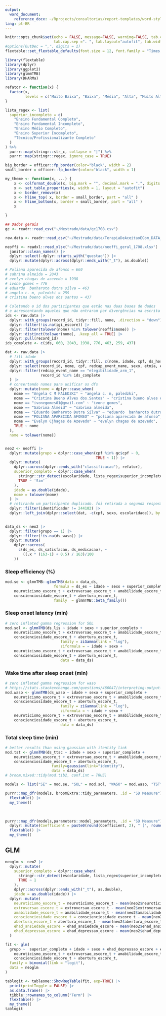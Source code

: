 ```yaml
---
output:
  word_document:
    reference_docx: ~/Rprojects/consultorias/report-templates/word-styles-reference-01.docx
lang: pt-BR
---
```


```r
knitr::opts_chunk$set(echo = FALSE, message=FALSE, warning=FALSE, tab.cap.pre="Tabela ",
                      tab.cap.sep =". ", tab.layout="autofit", tab.width=0.8)
#options(OutDec = ",", digits = 1)
flextable::set_flextable_defaults(font.size = 12, font.family = "Times New Roman")
```

```r
library(flextable)
library(dplyr)
library(ggplot2)
library(glmmTMB)
library(DHARMa)
```

```r
refator <- function(x) {
  factor(x,
         levels = c("Muito Baixa", "Baixa", "Média", "Alta", "Muito Alta"))
}

lista_regex <- list(
  superior_incompleto = c(
    "Ensino Fundamental Completo",
    "Ensino Fundamental Incompleto",
    "Ensino Médio Completo",
    "Ensino Superior Incompleto",
    "Técnico/Profissionalizante Completo"
  )
) %>%
  purrr::map(stringr::str_c, collapse = "|") %>%
  purrr::map(stringr::regex, ignore_case = TRUE)

big_border = officer::fp_border(color="black", width = 2)
small_border = officer::fp_border(color="black", width = 1)

my_theme <- function(x, ...) {
    x <- colformat_double(x, big.mark = "", decimal.mark = ".", digits = 2)
    x <- set_table_properties(x, width = 1, layout = "autofit")
    x <- border_remove(x)
    x <- hline_top( x, border = small_border, part = "all" )
    x <- hline_bottom(x, border = small_border, part = "all" )
    x

}

```

```r
## Dados gerais
gc <- readr::read_csv("~/Mestrado/data/gc1708.csv")

raw.data <- readr::read_csv("~/Mestrado/data/TerapiaDeAceitaoECom_DATA_2022-08-17_1702.csv")

neoffi <- readxl::read_xlsx("~/Mestrado/data/neoffi_geral_1708.xlsx") |> 
  janitor::clean_names() |> 
  dplyr::select(-dplyr::starts_with("questao")) |> 
  dplyr::mutate(dplyr::across(dplyr::ends_with("_t"), as.double))

# Poliana aparecida de afonso = 660
# sabrina almeida = 2043
# evelyn chagas de azevedo = 1938
# ivone gomes = 776
# eduardo  banharoto dutra silva = 463
# angela c. m, paledzki = 259
# cristina bueno alves dos santos = 437

# Coletando o id dos participantes que estão nas duas bases de dados
# e acrescentando aqueles que não entraram por divergências na escrita do nome
ids <- raw.data |> 
  dplyr::with_groups(record_id, tidyr::fill, nome, .direction = "down") |> 
  dplyr::filter(!is.na(igi_escore)) |> 
  dplyr::filter(tolower(nome) %in% tolower(neoffi$nome)) |> 
  dplyr::distinct(tolower(nome), .keep_all = TRUE) |> 
  dplyr::pull(record_id)
ids_complete <- c(ids, 660, 2043, 1938, 776, 463, 259, 437)

dat <- raw.data |>
  # fill idade
  dplyr::with_groups(record_id, tidyr::fill, c(nome, idade, cpf, ds_horario_deitar:ds_medicacao), .direction = "downup") |> 
  dplyr::select(record_id, nome, cpf, redcap_event_name, sexo, etnia, estado_civil, filhos_numero, escolaridade, ocupacao, igi_escore, ehad_depressao_escore, ehad_ansiedade_escore, ds_horario_deitar:ds_medicacao) |> 
  dplyr::filter(redcap_event_name == "elegibilidade_arm_1",
                record_id %in% ids_complete
  ) |> 
  # consertando nomes para unificar os dfs
  dplyr::mutate(nome = dplyr::case_when(
    nome == "Angela C M PALEDZKI" ~ "angela c. m, paledzki",
    nome == "Cristina Bueno Alves dos.Santos" ~ "cristina bueno alves dos santos",
    nome == "ivonegomes01@gmail.com" ~ "ivone gomes",
    nome == "Sabrina Almeid" ~ "sabrina almeida",
    nome == "Eduardo Banharoto Dutra Silva" ~ "eduardo  banharoto dutra silva",
    nome == "POLIANA APARECIDA AFONSO" ~ "poliana aparecida de afonso",
    nome == "Evelyn Cjhagas de Azevedo" ~ "evelyn chagas de azevedo",
    TRUE ~ nome
  ),
  nome = tolower(nome))


neo2 <- neoffi |>
  dplyr::mutate(grupo = dplyr::case_when(cpf %in% gc$cpf ~ 0,
                                         TRUE ~ 1)) |>
  dplyr::mutate(
    dplyr::across(dplyr::ends_with("classificacao"), refator),
    superior_completo = dplyr::case_when(
      stringr::str_detect(escolaridade, lista_regex$superior_incompleto) ~ 'Não',
      TRUE ~ 'Sim'
    ),
    idade = as.double(idade),
    nome = tolower(nome)
  ) |> 
  # retirando um participante duplicado. foi retirada a segunda resposta
  dplyr::filter(identificador != 244102) |> 
  dplyr::left_join(dplyr::select(dat, -c(cpf, sexo, escolaridade)), by = "nome") 
  

data_ds <- neo2 |> 
  dplyr::filter(grupo == 1) |> 
  dplyr::filter(!is.na(ds_waso)) |> 
  dplyr::mutate(
    dplyr::across(
      c(ds_es, ds_satisfacao, ds_medicacao), ~
        ((.x * (163-1) + 0.5) / 163)/100
    ))

```

### Sleep efficiency (%)

```r

mod.se <- glmmTMB::glmmTMB(data = data_ds,
                      formula = ds_es ~ idade + sexo + superior_completo +
    neuroticismo_escore_t + extroversao_escore_t + amabilidade_escore_t +
    conscienciosidade_escore_t + abertura_escore_t,
                      family  = glmmTMB::beta_family())

```

### Sleep onset latency (min)

```r
# zero inflated gamma regression for SOL
mod.sol <- glmmTMB(ds_lis ~ idade + sexo + superior_completo +
    neuroticismo_escore_t + extroversao_escore_t + amabilidade_escore_t +
    conscienciosidade_escore_t + abertura_escore_t,
                         family = ziGamma(link = "log"),
                         ziformula = ~ idade + sexo +
    neuroticismo_escore_t + extroversao_escore_t + amabilidade_escore_t +
    conscienciosidade_escore_t + abertura_escore_t,
                         data = data_ds)
```


### Wake time after sleep onset (min)

```r
# zero inflated gamma regression for waso
# https://stats.stackexchange.com/questions/466047/interpreting-output-for-glmmtmb-for-zero-inflated-count-data
mod.waso <- glmmTMB(ds_waso ~ idade + sexo + superior_completo +
    neuroticismo_escore_t + extroversao_escore_t + amabilidade_escore_t +
    conscienciosidade_escore_t + abertura_escore_t,
                         family = ziGamma(link = "log"),
                         ziformula = ~ idade + sexo +
    neuroticismo_escore_t + extroversao_escore_t + amabilidade_escore_t +
    conscienciosidade_escore_t + abertura_escore_t,
                         data = data_ds)
```

### Total sleep time (min)

```r
# better results than using gaussian with itentity link
mod.tst <- glmmTMB(ds_ttsc ~ idade + sexo + superior_completo +
    neuroticismo_escore_t + extroversao_escore_t + amabilidade_escore_t +
    conscienciosidade_escore_t + abertura_escore_t,
                     family=gaussian(link="identity"),
                     data = data_ds)
# broom.mixed::tidy(mod.tib2, conf.int = TRUE)
```



```r

models <- list("SE" = mod.se, "SOL" = mod.sol, "WASO" = mod.waso, "TST" = mod.tst)

purrr::map_dfr(models, broomExtra::tidy_parameters, .id = "SD Measure") |> 
  flextable() |> 
  my_theme()
```
<br>

```r
purrr::map_dfr(models,parameters::model_parameters, .id = "SD Measure") |> 
  dplyr::mutate(Coefficient = paste0(round(Coefficient, 2), " [", round(CI_low, 2), ", ", round(CI_high, 2), "]")) |> 
  flextable() |> 
  my_theme()
```

## GLM

```r
neoglm <- neo2 |>
  dplyr::mutate(
    superior_completo = dplyr::case_when(
      stringr::str_detect(escolaridade, lista_regex$superior_incompleto) ~ 0,
      TRUE ~ 1
    ),
    dplyr::across(dplyr::ends_with("_t"), as.double),
    idade = as.double(idade)) |> 
  dplyr::mutate(
    neuroticismo_escore_t = neuroticismo_escore_t - mean(neo2$neuroticismo_escore_t),
    extroversao_escore_t = extroversao_escore_t - mean(neo2$extroversao_escore_t),
    amabilidade_escore_t = amabilidade_escore_t - mean(neo2$amabilidade_escore_t),
    conscienciosidade_escore_t = conscienciosidade_escore_t - mean(neo2$conscienciosidade_escore_t),
    abertura_escore_t = abertura_escore_t - mean(neo2$abertura_escore_t),
    ehad_ansiedade_escore = ehad_ansiedade_escore - mean(neo2$ehad_ansiedade_escore, na.rm=TRUE),
    ehad_depressao_escore = ehad_depressao_escore - mean(neo2$ehad_depressao_escore, na.rm=TRUE)
  )
```

```r
fit <- glm(
  grupo ~  superior_completo + idade + sexo + ehad_depressao_escore + ehad_ansiedade_escore +
    neuroticismo_escore_t + extroversao_escore_t + amabilidade_escore_t +
    conscienciosidade_escore_t + abertura_escore_t,
  family = binomial(link = "logit"),
  data = neoglm
)

tablogit <- tableone::ShowRegTable(fit, exp=TRUE) |> 
  print(printToggle = FALSE) |> 
  as.data.frame() |> 
  tibble::rownames_to_column("Term") |> 
  flextable() |> 
  my_theme()
tablogit
```

